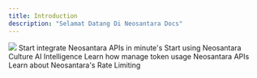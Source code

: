 ```yaml
---
title: Introduction
description: "Selamat Datang Di Neosantara Docs"
---
```


<Frame caption="try ing">
  <img src="/images/hero.png" />
</Frame>



<CardGroup cols={2}>
  <Card
    title="Quick Start"
    icon="rocket-launch"
    href="/quickstart"
  >
    Start integrate Neosantara APIs in minute's
  </Card>
  <Card
    title="API Reference"
    icon="code"
    href="/api-reference"
  >
    Start using Neosantara Culture AI Intelligence
  </Card>
  <Card
    title="Token Balance Overview"
    icon="fa-money"
    href="/about/tokens"
  >
    Learn how manage token usage Neosantara APIs
  </Card>
  <Card
    title="Rate Limits"
    icon="fa-tachometer"
    href="/about/rate-limits"
  >
    Learn about Neosantara's Rate Limiting
  </Card>
</CardGroup>